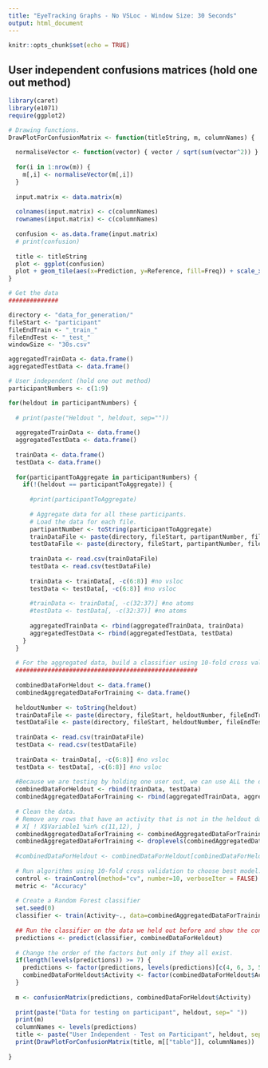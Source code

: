 ```yaml
---
title: "EyeTracking Graphs - No VSLoc - Window Size: 30 Seconds"
output: html_document
---
```


```r
knitr::opts_chunk$set(echo = TRUE)
```

## User independent confusions matrices (hold one out method)

```r
library(caret)
library(e1071)
require(ggplot2)

# Drawing functions.
DrawPlotForConfusionMatrix <- function(titleString, m, columnNames) {
  
  normaliseVector <- function(vector) { vector / sqrt(sum(vector^2)) }
  
  for(i in 1:nrow(m)) {
    m[,i] <- normaliseVector(m[,i])
  }
  
  input.matrix <- data.matrix(m)
  
  colnames(input.matrix) <- c(columnNames)
  rownames(input.matrix) <- c(columnNames)
  
  confusion <- as.data.frame(input.matrix)
  # print(confusion)
  
  title <- titleString
  plot <- ggplot(confusion)
  plot + geom_tile(aes(x=Prediction, y=Reference, fill=Freq)) + scale_x_discrete(name="Predicted Class") + scale_y_discrete(name="Actual Class") + scale_fill_gradient(breaks=seq(from=0, to=1, by=.2)) + labs(fill="Normalized\nFrequency") + ggtitle(title)
}

# Get the data
##############

directory <- "data_for_generation/"
fileStart <- "participant"
fileEndTrain <- "_train_"
fileEndTest <- "_test_"
windowSize <- "30s.csv"

aggregatedTrainData <- data.frame()
aggregatedTestData <- data.frame()

# User independent (hold one out method)
participantNumbers <- c(1:9)

for(heldout in participantNumbers) {
  
  # print(paste("Heldout ", heldout, sep=""))
  
  aggregatedTrainData <- data.frame()
  aggregatedTestData <- data.frame()
  
  trainData <- data.frame()
  testData <- data.frame()
  
  for(participantToAggregate in participantNumbers) {
    if(!(heldout == participantToAggregate)) {
      
      #print(participantToAggregate)
      
      # Aggregate data for all these participants.
      # Load the data for each file.
      partipantNumber <- toString(participantToAggregate)
      trainDataFile <- paste(directory, fileStart, partipantNumber, fileEndTrain, windowSize, sep="")
      testDataFile <- paste(directory, fileStart, partipantNumber, fileEndTest, windowSize, sep="")
      
      trainData <- read.csv(trainDataFile)
      testData <- read.csv(testDataFile)
      
      trainData <- trainData[, -c(6:8)] #no vsloc
      testData <- testData[, -c(6:8)] #no vsloc
      
      #trainData <- trainData[, -c(32:37)] #no atoms
      #testData <- testData[, -c(32:37)] #no atoms
      
      aggregatedTrainData <- rbind(aggregatedTrainData, trainData)
      aggregatedTestData <- rbind(aggregatedTestData, testData)
    }
  }
  
  # For the aggregated data, build a classifier using 10-fold cross validation (Chooses the best model.)
  ###################################################
  
  combinedDataForHeldout <- data.frame()
  combinedAggregatedDataForTraining <- data.frame()
  
  heldoutNumber <- toString(heldout)
  trainDataFile <- paste(directory, fileStart, heldoutNumber, fileEndTrain, windowSize, sep="")
  testDataFile <- paste(directory, fileStart, heldoutNumber, fileEndTest, windowSize, sep="")
  
  trainData <- read.csv(trainDataFile)
  testData <- read.csv(testDataFile)
  
  trainData <- trainData[, -c(6:8)] #no vsloc
  testData <- testData[, -c(6:8)] #no vsloc
  
  #Because we are testing by holding one user out, we can use ALL the data we have for every other user.
  combinedDataForHeldout <- rbind(trainData, testData)
  combinedAggregatedDataForTraining <- rbind(aggregatedTrainData, aggregatedTestData)
  
  # Clean the data.
  # Remove any rows that have an activity that is not in the heldout data.
  # X[ ! X$Variable1 %in% c(11,12), ]
  combinedAggregatedDataForTraining <- combinedAggregatedDataForTraining[combinedAggregatedDataForTraining$Activity %in% levels(combinedDataForHeldout$Activity),]
  combinedAggregatedDataForTraining <- droplevels(combinedAggregatedDataForTraining)
  
  #combinedDataForHeldout <- combinedDataForHeldout[combinedDataForHeldout$Activity %in% levels(combinedAggregatedDataForTraining$Activity),]
  
  # Run algorithms using 10-fold cross validation to choose best model.
  control <- trainControl(method="cv", number=10, verboseIter = FALSE)
  metric <- "Accuracy"
  
  # Create a Random Forest classifier
  set.seed(0)
  classifier <- train(Activity~., data=combinedAggregatedDataForTraining, method="rf", metric=metric, trControl=control)
  
  ## Run the classifier on the data we held out before and show the confusion matrix
  predictions <- predict(classifier, combinedDataForHeldout)
  
  # Change the order of the factors but only if they all exist.
  if(length(levels(predictions)) >= 7) {
    predictions <- factor(predictions, levels(predictions)[c(4, 6, 3, 5, 2, 1, 7)])
    combinedDataForHeldout$Activity <- factor(combinedDataForHeldout$Activity, levels(combinedDataForHeldout$Activity)[c(4, 6, 3, 5, 2, 1, 7)])
  }
  
  m <- confusionMatrix(predictions, combinedDataForHeldout$Activity)
  
  print(paste("Data for testing on participant", heldout, sep=" "))
  print(m)
  columnNames <- levels(predictions)
  title <- paste("User Independent - Test on Participant", heldout, sep=" ")
  print(DrawPlotForConfusionMatrix(title, m[["table"]], columnNames))
  
}


```














